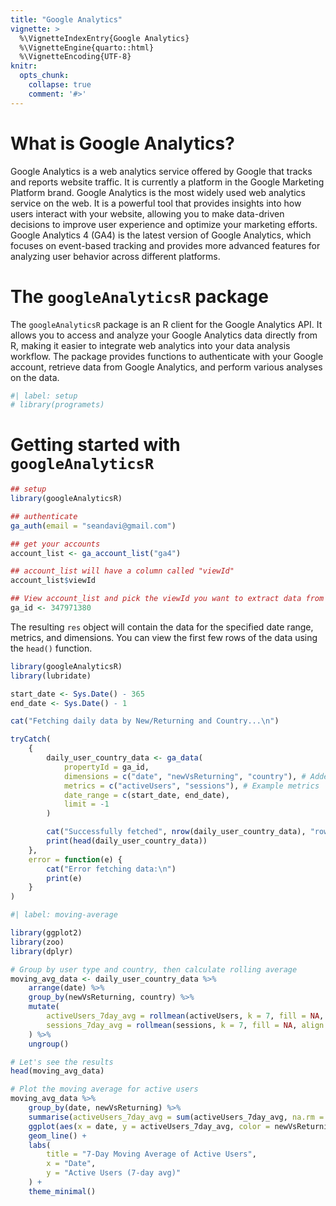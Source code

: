```yaml
---
title: "Google Analytics"
vignette: >
  %\VignetteIndexEntry{Google Analytics}
  %\VignetteEngine{quarto::html}
  %\VignetteEncoding{UTF-8}
knitr:
  opts_chunk:
    collapse: true
    comment: '#>'
---
```


# What is Google Analytics?
Google Analytics is a web analytics service offered by Google that tracks and reports website traffic. It is currently a platform in the Google Marketing Platform brand.
Google Analytics is the most widely used web analytics service on the web. It is a powerful tool that provides insights into how users interact with your website, allowing you to make data-driven decisions to improve user experience and optimize your marketing efforts.
Google Analytics 4 (GA4) is the latest version of Google Analytics, which focuses on event-based tracking and provides more advanced features for analyzing user behavior across different platforms.

# The `googleAnalyticsR` package
The `googleAnalyticsR` package is an R client for the Google Analytics API. It allows you to access and analyze your Google Analytics data directly from R, making it easier to integrate web analytics into your data analysis workflow. 
The package provides functions to authenticate with your Google account, retrieve data from Google Analytics, and perform various analyses on the data.



```r
#| label: setup
# library(programets)
```


# Getting started with `googleAnalyticsR`


```r
## setup
library(googleAnalyticsR)

## authenticate
ga_auth(email = "seandavi@gmail.com")

## get your accounts
account_list <- ga_account_list("ga4")

## account_list will have a column called "viewId"
account_list$viewId

## View account_list and pick the viewId you want to extract data from
ga_id <- 347971380

```

The resulting `res` object will contain the data for the specified date range, metrics, and dimensions. You can view the first few rows of the data using the `head()` function. 




```r
library(googleAnalyticsR)
library(lubridate)

start_date <- Sys.Date() - 365
end_date <- Sys.Date() - 1

cat("Fetching daily data by New/Returning and Country...\n")

tryCatch(
    {
        daily_user_country_data <- ga_data(
            propertyId = ga_id,
            dimensions = c("date", "newVsReturning", "country"), # Added dimensions
            metrics = c("activeUsers", "sessions"), # Example metrics
            date_range = c(start_date, end_date),
            limit = -1
        )

        cat("Successfully fetched", nrow(daily_user_country_data), "rows.\n")
        print(head(daily_user_country_data))
    },
    error = function(e) {
        cat("Error fetching data:\n")
        print(e)
    }
)
```

```r
#| label: moving-average

library(ggplot2)
library(zoo)
library(dplyr)

# Group by user type and country, then calculate rolling average
moving_avg_data <- daily_user_country_data %>%
    arrange(date) %>%
    group_by(newVsReturning, country) %>%
    mutate(
        activeUsers_7day_avg = rollmean(activeUsers, k = 7, fill = NA, align = "right"),
        sessions_7day_avg = rollmean(sessions, k = 7, fill = NA, align = "right")
    ) %>%
    ungroup()

# Let's see the results
head(moving_avg_data)

# Plot the moving average for active users
moving_avg_data %>%
    group_by(date, newVsReturning) %>%
    summarise(activeUsers_7day_avg = sum(activeUsers_7day_avg, na.rm = TRUE)) %>%
    ggplot(aes(x = date, y = activeUsers_7day_avg, color = newVsReturning)) +
    geom_line() +
    labs(
        title = "7-Day Moving Average of Active Users",
        x = "Date",
        y = "Active Users (7-day avg)"
    ) +
    theme_minimal()
```
